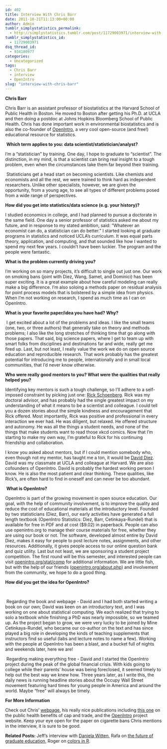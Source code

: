 ```yaml
---
id: 402
title: Interview With Chris Barr
date: 2011-10-21T11:13:00+00:00
author: Admin
tumblr_simplystatistics_permalink:
  - http://simplystatistics.tumblr.com/post/11729003971/interview-with-chris-barr
tumblr_simplystatistics_id:
  - 11729003971
dsq_thread_id:
  - 934180977
categories:
  - Uncategorized
tags:
  - Chris Barr
  - interview
  - OpenIntro
slug: "interview-with-chris-barr"
---
```

<p class="MsoNormal">
  <strong>Chris Barr</strong>
</p>

<p class="MsoNormal">
  <span>Chris Barr is an assistant professor of biostatistics at the Harvard School of Public Health in Boston. He moved to Boston after getting his Ph.D. at UCLA and then doing a postdoc at Johns Hopkins Bloomberg School of Public Health. Chris has done important work in environmental biostatistics and is also the co-founder of <a href="http://www.openintro.org/" target="_blank"><span>OpenIntro</span></a>, a very cool open-source (and free!) educational resource for statistics.<span>  </span></span>
</p>

<!-- more -->

<p class="MsoNormal">
  <span> </span><strong><span>Which term applies to you: data scientist/statistician/analyst?</span></strong>
</p>

<p class="MsoNormal">
  I&#8217;m a &#8220;statistician&#8221; by training. One day, I hope to graduate to &#8220;scientist&#8221;. The distinction, in my mind, is that a scientist can bring real insight to a tough problem, even when the circumstances take them far beyond their training.
</p>

<p class="MsoNormal">
  <span><span> </span></span>Statisticians get a head start on becoming scientists. Like chemists and economists and all the rest, we were trained to think hard as independent researchers. Unlike other specialists, however, we are given the opportunity, from a young age, to see all types of different problems posed from a wide range of perspectives.
</p>

<p class="MsoNormal">
  <strong><span>How did you get into statistics/data science (e.g. your history)?</span></strong>
</p>

<p class="MsoNormal">
  I studied economics in college, and I had planned to pursue a doctorate in the same field. One day a senior professor of statistics asked me about my future, and in response to my stated ambition, said: &#8220;Whatever an economist can do, a statistician can do better.&#8221; I started looking at graduate programs in statistics and noticed UCLA&#8217;s curriculum. It was equal parts theory, application, and computing, and that sounded like how I wanted to spend my next few years. I couldn&#8217;t have been luckier. The program and the people were fantastic.
</p>

<p class="MsoNormal">
  <strong><span>What is the problem currently driving you?</span></strong>
</p>

<p class="MsoNormal">
  I&#8217;m working on so many projects, it&#8217;s difficult to single out just one. Our work on smoking bans (joint with Diez, Wang, Samet, and Dominici) has been super exciting. It is a great example about how careful modeling can really make a big difference. I&#8217;m also soloing a methods paper on residual analysis for point process models that is bolstered by a simple idea from physics. When I&#8217;m not working on research, I spend as much time as I can on OpenIntro.
</p>

<p class="MsoNormal">
  <strong><span>What is your favorite paper/idea you have had? Why?</span></strong>
</p>

<p class="MsoNormal">
  <span> </span>I get excited about a lot of the problems and ideas. I like the small teams (one, two, or three authors) that generally take on theory and methods problems; I also like the long stretches of thinking time that go along with those papers. That said, big science papers, where I get to team up with smart folks from disciplines and destinations far and wide, really get me fired up. Last, but not least, I really value the work we do on open source education and reproducible research. That work probably has the greatest potential for introducing me to people, internationally and in small local communities, that I&#8217;d never know otherwise.
</p>

<p class="MsoNormal">
  <strong><span>Who were really good mentors to you? What were the qualities that really helped you?</span></strong>
</p>

<p class="MsoNormal">
  Identifying key mentors is such a tough challenge, so I&#8217;ll adhere to a self-imposed constraint by picking just one: <a href="http://www.stat.ucla.edu/~frederic/" target="_blank">Rick Schoenberg</a>. Rick was my doctoral advisor, and has probably had the single greatest impact on my understanding of what it means to be a scientist and colleague. I could tell you a dozen stories about the simple kindness and encouragement that Rick offered. Most importantly, Rick was positive and professional in every interaction we ever had. He was diligent, but relaxed. He offered structure and autonomy. He was all the things a student needs, and none of the things that make students want to read those xkcd comics. Now that I&#8217;m starting to make my own way, I&#8217;m grateful to Rick for his continuing friendship and collaboration.
</p>

<p class="MsoNormal">
  I know you asked about mentors, but if I could mention somebody who, even though not my mentor, has taught me a ton, it would be <a href="http://www.ddiez.com/" target="_blank">David Diez</a>. David was my classmate at UCLA and colleague at Harvard. We are also cofounders of OpenIntro. David is probably the hardest working person I know. He is also the most patient and clear thinking. These qualities, like Rick&#8217;s, are often hard to find in oneself and can never be too abundant.
</p>

<p class="MsoNormal">
  <span><span> </span></span><strong><span>What is OpenIntro?</span></strong>
</p>

<p class="MsoNormal">
  <span>OpenIntro is part of the growing movement in open source education. Our goal, with the help of community involvement, is to improve the quality and reduce the cost of educational materials at the introductory level. Founded by two statisticians (Diez, Barr), our early activities have generated a full length textbook (OpenIntro Statistics: Diez, Barr, Cetinkaya-Rundel) that is available for free in PDF and at cost ($9.02) in paperback. People can also use openintro.org to manage their course materials for free, whether they are using our book or not. The software, developed almost entire by David Diez, makes it easy for people to post lecture notes, assignments, and other resources. Additionally, it gives people access to our online question bank and quiz utility. Last but not least, we are sponsoring a student project competition. The first round will be this semester, and interested people can visit <a href="http://www.openintro.org/stat/comp.php" target="_blank">openintro.org/stat/comp</a> for additional information. We are little fish, but with the help of our friends (<a href="http://openintro.org/about.php" target="_blank">openintro.org/about.php</a>) and involvement from the community, we hope to do a good thing.</span>
</p>

<p class="MsoNormal">
  <strong><span>How did you get the idea for OpenIntro?</span></strong>
</p>

<p class="MsoNormal">
  <span> </span>
</p>

<p class="MsoNormal">
  <span><span> </span></span>Regarding the book and webpage - David and I had both started writing a book on our own; David was keen on an introductory text, and I was working on one about statistical computing. We each realized that trying to solo a textbook while finishing a PhD was nearly impossible, so we teamed up. As the project began to grow, we were very lucky to be joined by Mine Cetinkaya-Rundel, who became our co-author on the text and has since played a big role in developing the kinds of teaching supplements that instructors find so useful (labs and lecture notes to name a few). Working with the people at OpenIntro has been a blast, and a bucket full of nights and weekends later, here we are!
</p>

<p class="MsoNormal">
  <span><span> </span></span>Regarding making everything free - David and I started the OpenIntro project during the peak of the global financial crisis. With kids going to college while their parents&#8217; house was being foreclosed, it seemed timely to help out the best way we knew how. Three years later, as I write this, the daily news is running headline stories about the Occupy Wall Street movement featuring hard times for young people in America and around the world. Maybe &#8220;free&#8221; will always be timely.
</p>

<p class="MsoNormal">
  <strong><span>For More Information</span></strong>
</p>

<p class="MsoNormal">
  <span>Check out Chris&#8217; </span><a href="http://www.hsph.harvard.edu/faculty/christopher-barr/publications/" target="_blank">webpage</a><span>, his really nice publications including </span><a href="http://jama.ama-assn.org/content/303/1/69.extract" target="_blank">this one</a><span> on the public health benefits of cap and trade, and the </span><a href="http://www.openintro.org/" target="_blank">OpenIntro</a><span> project website. Keep your eye open for the paper on </span><span>cigarette</span><span> bans Chris mentions in the interview, it is sure to be good. </span>
</p>

<p class="MsoNormal">
  <strong>Related Posts: </strong>Jeff&#8217;s interview with <a href="http://simplystatistics.tumblr.com/post/11436138110/interview-with-daniela-witten" target="_blank">Daniela Witten</a>, Rafa on <a href="http://simplystatistics.tumblr.com/post/10764298034/the-future-of-graduate-education" target="_blank">the future of graduate education</a>, Roger on <a href="http://simplystatistics.tumblr.com/post/11573348494/colors-in-r" target="_blank">colors in R</a>.
</p>

<!--EndFragment-->
